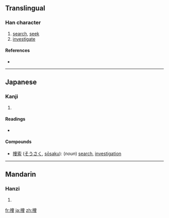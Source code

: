 {{also|搜}}
==Translingual==

===Han character===
{{Han char|rn=64|rad=手|as=07|sn=10|four=|canj=手中田水 (QLWE)}}

# [[search]], [[seek]]
# [[investigate]]

====References====
* {{Han ref|kx=0434.241|dkj=12179|dj=0784.030|hdz=31882.011|uh=635C|ud=25436}}

----

==Japanese==

===Kanji===
{{ja-kanji|grade=c|rs=手07}}

# {{defn|Japanese}}

====Readings====
* {{ja-readings|on=[[そう]] (sō)|kun=[[さがす]] (sagasu)}}

====Compounds====
* [[捜索]] ([[そうさく]], [[sōsaku]]): (''noun'') [[search]], [[investigation]]

----

==Mandarin==

===Hanzi===
{{cmn-hanzi|pin=[[sōu]] ([[sou1]])|wg=sou<sup>1</sup>}}

# {{defn|Mandarin}}

[[fr:捜]]
[[ja:捜]]
[[zh:捜]]